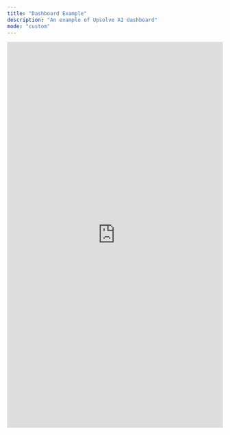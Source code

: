 ```yaml
---
title: "Dashboard Example"
description: "An example of Upsolve AI dashboard"
mode: "custom"
---
```


  <iframe
    id="moneyBankDemoDashboard"
    title="Demo Dashboard"
    width="100%"
    height="900"
    src="https://hub.upsolve.ai/share/dashboard/9dac8ad3-4bbf-4012-9746-9bf090cfff29?theme=light"
    frameBorder="0">
  </iframe>